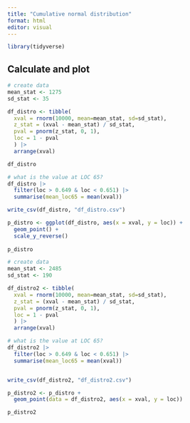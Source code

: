 ```yaml
---
title: "Cumulative normal distribution"
format: html
editor: visual
---
```


```r
library(tidyverse)
```


## Calculate and plot

```r
# create data
mean_stat <- 1275
sd_stat <- 35

df_distro <- tibble(
  xval = rnorm(10000, mean=mean_stat, sd=sd_stat),
  z_stat = (xval - mean_stat) / sd_stat,
  pval = pnorm(z_stat, 0, 1),
  loc = 1 - pval
  ) |> 
  arrange(xval)

df_distro

# what is the value at LOC 65?
df_distro |> 
  filter(loc > 0.649 & loc < 0.651) |> 
  summarise(mean_loc65 = mean(xval))

write_csv(df_distro, "df_distro.csv")

```

```r

p_distro <- ggplot(df_distro, aes(x = xval, y = loc)) +
  geom_point() +
  scale_y_reverse()
  
p_distro

```



```r
# create data
mean_stat <- 2485
sd_stat <- 190

df_distro2 <- tibble(
  xval = rnorm(10000, mean=mean_stat, sd=sd_stat),
  z_stat = (xval - mean_stat) / sd_stat,
  pval = pnorm(z_stat, 0, 1),
  loc = 1 - pval
  ) |> 
  arrange(xval)

# what is the value at LOC 65?
df_distro2 |> 
  filter(loc > 0.649 & loc < 0.651) |> 
  summarise(mean_loc65 = mean(xval))


write_csv(df_distro2, "df_distro2.csv")


```

```r

p_distro2 <- p_distro +
  geom_point(data = df_distro2, aes(x = xval, y = loc))

p_distro2

```



